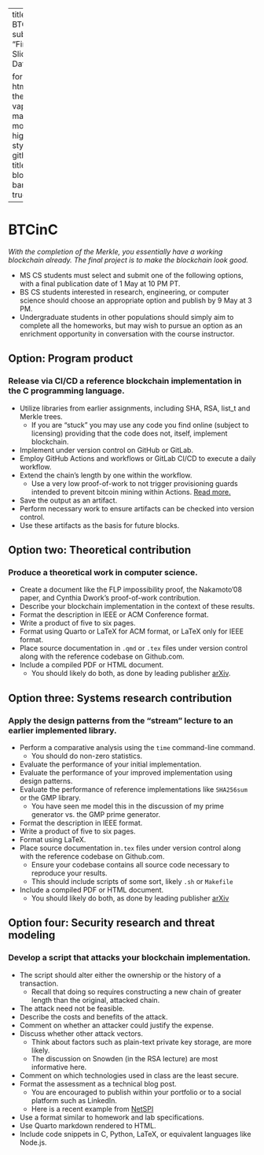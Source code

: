<style>
  * {
    background-repeat: no-repeat;
    background-attachment: fixed;
  }
</style>

---
title: BTCinC
subtitle: "Final, Sliding Due Date"

format: 
  html:
    theme: vapor
    mainfont: monospace
    highlight-style: github
    title-block-banner: true
---
# BTCinC

*With the completion of the Merkle, you essentially have a working blockchain already. The final project is to make the blockchain look good.*

- MS CS students must select and submit one of the following options, with a final publication date of 1 May at 10 PM PT.
- BS CS students interested in research, engineering, or computer science should choose an appropriate option and publish by 9 May at 3 PM.
- Undergraduate students in other populations should simply aim to complete all the homeworks, but may wish to pursue an option as an enrichment opportunity in conversation with the course instructor.

## Option: Program product
### Release via CI/CD a reference blockchain implementation in the C programming language.
* Utilize libraries from earlier assignments, including SHA, RSA, list_t and Merkle trees.
    * If you are "stuck" you may use any code you find online (subject to licensing) providing that the code does not, itself, implement blockchain.
* Implement under version control on GitHub or GitLab.
* Employ GitHub Actions and workflows or GitLab CI/CD to execute a daily workflow.
* Extend the chain's length by one within the workflow.
    * Use a very low proof-of-work to not trigger provisioning guards intended to prevent bitcoin mining within Actions. [Read more.](https://therecord.media/github-investigating-crypto-mining-campaign-abusing-its-server-infrastructure?ref=rehackedhub.com)
* Save the output as an artifact.
* Perform necessary work to ensure artifacts can be checked into version control.
* Use these artifacts as the basis for future blocks.

## Option two: Theoretical contribution
### Produce a theoretical work in computer science.
* Create a document like the FLP impossibility proof, the Nakamoto'08 paper, and Cynthia Dwork's proof-of-work contribution.
* Describe your blockchain implementation in the context of these results.
* Format the description in IEEE or ACM Conference format.
* Write a product of five to six pages.
* Format using Quarto or LaTeX for ACM format, or LaTeX only for IEEE format.
* Place source documentation in `.qmd` or `.tex` files under version control along with the reference codebase on Github.com.
* Include a compiled PDF or HTML document.
    * You should likely do both, as done by leading publisher [arXiv](https://info.arxiv.org/about/accessible_HTML.html).

## Option three: Systems research contribution
### Apply the design patterns from the "stream" lecture to an earlier implemented library.
* Perform a comparative analysis using the `time` command-line command.
    * You should do non-zero statistics.
* Evaluate the performance of your initial implementation.
* Evaluate the performance of your improved implementation using design patterns.
* Evaluate the performance of reference implementations like `SHA256sum` or the GMP library.
    * You have seen me model this in the discussion of my prime generator vs. the GMP prime generator.
* Format the description in IEEE format.
* Write a product of five to six pages.
* Format using LaTeX.
* Place source documentation in`.tex` files under version control along with the reference codebase on Github.com.
    * Ensure your codebase contains all source code necessary to reproduce your results.
    * This should include scripts of some sort, likely `.sh` or `Makefile`  
* Include a compiled PDF or HTML document.
    * You should likely do both, as done by leading publisher [arXiv](https://info.arxiv.org/about/accessible_HTML.html)

## Option four: Security research and threat modeling
### Develop a script that attacks your blockchain implementation.
* The script should alter either the ownership or the history of a transaction.
    * Recall that doing so requires constructing a new chain of greater length than the original, attacked chain.
* The attack need not be feasible.
* Describe the costs and benefits of the attack.
* Comment on whether an attacker could justify the expense.
* Discuss whether other attack vectors.
    * Think about factors such as plain-text private key storage, are more likely.
    * The discussion on Snowden (in the RSA lecture) are most informative here.
* Comment on which technologies used in class are the least secure.
* Format the assessment as a technical blog post.
    * You are encouraged to publish within your portfolio or to a social platform such as LinkedIn.
    * Here is a recent example from [NetSPI](https://www.netspi.com/blog/technical-blog/web-application-pentesting/securing-your-salesforce-organization)
* Use a format similar to homework and lab specifications.
* Use Quarto markdown rendered to HTML.
* Include code snippets in C, Python, LaTeX, or equivalent languages like Node.js.
